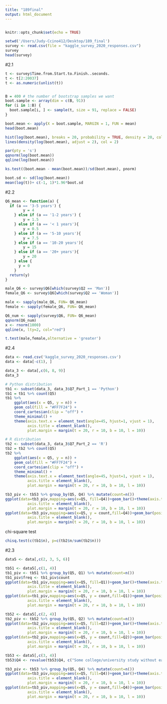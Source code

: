 ```yaml
---
title: "189final"
output: html_document
---
```


```r
```


```r
knitr::opts_chunk$set(echo = TRUE)
```

```r
setwd('/Users/Judy-Ccino412/Desktop/189_final')
survey <- read.csv(file = "kaggle_survey_2020_responses.csv")
survey
head(survey)
```


#2.1
```r
t <- survey$Time.from.Start.to.Finish..seconds.
t <- t[2:20037]
t <- as.numeric(unlist(t))


B = 400 # the number of bootstrap samples we want
boot.sample <- array(dim = c(B, 91))
for (i in 1:B) {
  boot.sample[i, ] <- sample(t, size = 91, replace = FALSE)
}

boot.mean <- apply(X = boot.sample, MARGIN = 1, FUN = mean)
head(boot.mean) 

hist(log(boot.mean), breaks = 20, probability = TRUE, density = 20, col = 3, border = 3)
lines(density(log(boot.mean), adjust = 2), col = 2)

par(pty = 's')
qqnorm(log(boot.mean))
qqline(log(boot.mean))

ks.test((boot.mean - mean(boot.mean))/sd(boot.mean), pnorm) 

boot.sd <- sd(log(boot.mean))
mean(log(t))+ c(-1, 1)*1.96*boot.sd

```


#2.2
```r
Q6_mean <- function(a) {
  if (a == '3-5 years') {
        y = 4
    } else if (a == '1-2 years') {
        y = 1.5
    } else if (a == '< 1 years'){
        y = 0.5
    } else if (a == '5-10 years'){
        y = 7.5
    } else if (a == '10-20 years'){
        y = 15
    } else if (a == '20+ years'){
        y = 20
    } else {
      y = 0
    }
  return(y)
}

male_Q6 <- survey$Q6[which(survey$Q2 == 'Man')]
female_Q6 <- survey$Q6[which(survey$Q2 == 'Woman')]

male <- sapply(male_Q6, FUN= Q6_mean)
female <- sapply(female_Q6, FUN= Q6_mean)

Q6_num <- sapply(survey$Q6, FUN= Q6_mean)
qqnorm(Q6_num)
x <- rnorm(1000)
qqline(x, lty=2, col="red")

t.test(male,female,alternative = 'greater')

```

#2.4
```r
data <- read.csv('kaggle_survey_2020_responses.csv')
data <- data[-c(1), ]
```

```r
data_3 <- data[,c(6, 8, 9)]
data_3
```
```r
# Python distribution
tb1 <- subset(data_3, data_3$Q7_Part_1 == 'Python')
tb1 = tb1 %>% count(Q5)
tb1 %>% 
    ggplot(aes(x = Q5, y = n)) +
    geom_col(fill = "#FF7F24") +
    coord_cartesian(clip = "off") +
    theme_minimal() +
    theme(axis.text.x = element_text(angle=45, hjust=1, vjust = 1),
          axis.title = element_blank(),
          plot.margin = margin(t = 20, r = 10, b = 10, l = 10))
```
```r
# R distribution
tb2 <- subset(data_3, data_3$Q7_Part_2 == 'R')
tb2 = tb2 %>% count(Q5)
tb2 %>% 
    ggplot(aes(x = Q5, y = n)) +
    geom_col(fill = "#FF7F24") +
    coord_cartesian(clip = "off") +
    theme_minimal() +
    theme(axis.text.x = element_text(angle=45, hjust=1, vjust = 1),
          axis.title = element_blank(),
          plot.margin = margin(t = 20, r = 10, b = 10, l = 10))
```
```r
tb3_piv <- tb53 %>% group_by(Q5, Q4) %>% mutate(count=n())
ggplot(data=tb3_piv,mapping=aes(x=Q5, fill=Q4))+geom_bar()+theme(axis.text.x = element_text(angle=45, hjust=1, vjust = 1),
          axis.title = element_blank(),
          plot.margin = margin(t = 20, r = 10, b = 10, l = 10))
ggplot(data=tb3_piv,mapping=aes(x=Q5, y = count,fill=Q4))+geom_bar(position="dodge",stat="identity")+theme(axis.text.x = element_text(angle=45, hjust=1, vjust = 1),
          axis.title = element_blank(),
          plot.margin = margin(t = 20, r = 10, b = 10, l = 10))
```
chi-square test
```r
chisq.test(c(tb1$n), p=c(tb2$n/sum(tb2$n)))
```


#2.3
```r

data5 <- data[,c(2, 3, 5, 6)]
```
```r
tb51 <- data5[,c(1, 4)]
tb1_piv <- tb51 %>% group_by(Q5, Q1) %>% mutate(count=n())
tb1_piv$freq <- tb1_piv$count
ggplot(data=tb1_piv,mapping=aes(x=Q5, fill=Q1))+geom_bar()+theme(axis.text.x = element_text(angle=45, hjust=1, vjust = 1),
          axis.title = element_blank(),
          plot.margin = margin(t = 20, r = 10, b = 10, l = 10))
ggplot(data=tb1_piv,mapping=aes(x=Q5, y = count,fill=Q1))+geom_bar(position="dodge",stat="identity")+theme(axis.text.x = element_text(angle=45, hjust=1, vjust = 1),
          axis.title = element_blank(),
          plot.margin = margin(t = 20, r = 10, b = 10, l = 10))

```
```r
tb52 <- data5[,c(2, 4)]
tb2_piv <- tb52 %>% group_by(Q5, Q2) %>% mutate(count=n())
ggplot(data=tb2_piv,mapping=aes(x=Q5, fill=Q2))+geom_bar()+theme(axis.text.x = element_text(angle=45, hjust=1, vjust = 1),
          axis.title = element_blank(),
          plot.margin = margin(t = 20, r = 10, b = 10, l = 10))
ggplot(data=tb2_piv,mapping=aes(x=Q5, y = count,fill=Q2))+geom_bar(position="dodge",stat="identity")+theme(axis.text.x = element_text(angle=45, hjust=1, vjust = 1),
          axis.title = element_blank(),
          plot.margin = margin(t = 20, r = 10, b = 10, l = 10))

```
```r
tb53 <- data5[,c(3, 4)]
tb53$Q4 <- revalue(tb53$Q4, c("Some college/university study without earning a bachelor’s degree" = "Some college/university study"))

```
```r
tb3_piv <- tb53 %>% group_by(Q5, Q4) %>% mutate(count=n())
ggplot(data=tb3_piv,mapping=aes(x=Q5, fill=Q4))+geom_bar()+theme(axis.text.x = element_text(angle=45, hjust=1, vjust = 1),
          axis.title = element_blank(),
          plot.margin = margin(t = 20, r = 10, b = 10, l = 10))
ggplot(data=tb3_piv,mapping=aes(x=Q5, y = count,fill=Q4))+geom_bar(position="dodge",stat="identity")+theme(axis.text.x = element_text(angle=45, hjust=1, vjust = 1),
          axis.title = element_blank(),
          plot.margin = margin(t = 20, r = 10, b = 10, l = 10))
```

